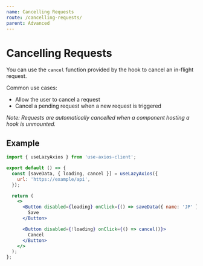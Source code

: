 ```yaml
---
name: Cancelling Requests
route: /cancelling-requests/
parent: Advanced
---
```


# Cancelling Requests

You can use the `cancel` function provided by the hook to cancel an in-flight request.

Common use cases:

- Allow the user to cancel a request
- Cancel a pending request when a new request is triggered

_Note: Requests are automatically cancelled when a component hosting a hook is unmounted._

## Example

```jsx
import { useLazyAxios } from 'use-axios-client';

export default () => {
  const [saveData, { loading, cancel }] = useLazyAxios({
    url: 'https://example/api',
  });

  return (
    <>
      <Button disabled={loading} onClick={() => saveData({ name: 'JP' })}>
        Save
      </Button>

      <Button disabled={!loading} onClick={() => cancel()}>
        Cancel
      </Button>
    </>
  );
};
```
